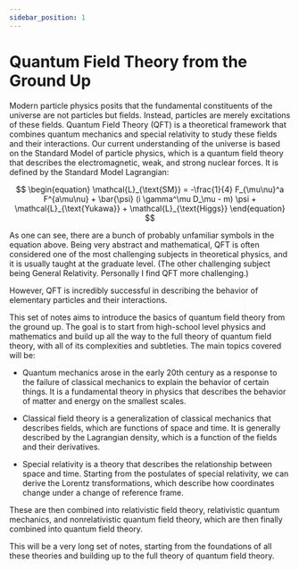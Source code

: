 ```yaml
---
sidebar_position: 1
---
```




# Quantum Field Theory from the Ground Up

Modern particle physics posits that the fundamental constituents of the universe are not particles but fields.
Instead, particles are merely excitations of these fields.
Quantum Field Theory (QFT) is a theoretical framework that combines quantum mechanics and special relativity to study these fields and their interactions.
Our current understanding of the universe is based on the Standard Model of particle physics, which is a quantum field theory that describes the electromagnetic, weak, and strong nuclear forces.
It is defined by the Standard Model Lagrangian:

$$
\begin{equation}
\mathcal{L}_{\text{SM}} = -\frac{1}{4} F_{\mu\nu}^a F^{a\mu\nu} + \bar{\psi} (i \gamma^\mu D_\mu - m) \psi + \mathcal{L}_{\text{Yukawa}} + \mathcal{L}_{\text{Higgs}}
\end{equation}
$$

As one can see, there are a bunch of probably unfamiliar symbols in the equation above.
Being very abstract and mathematical, QFT is often considered one of the most challenging subjects in theoretical physics, and it is usually taught at the graduate level.
(The other challenging subject being General Relativity. Personally I find QFT more challenging.)

However, QFT is incredibly successful in describing the behavior of elementary particles and their interactions.

This set of notes aims to introduce the basics of quantum field theory from the ground up.
The goal is to start from high-school level physics and mathematics and build up all the way to the full theory of quantum field theory, with all of its complexities and subtleties.
The main topics covered will be:

- Quantum mechanics arose in the early 20th century as a response to the failure of classical mechanics to explain the behavior of certain things.
    It is a fundamental theory in physics that describes the behavior of matter and energy on the smallest scales.

- Classical field theory is a generalization of classical mechanics that describes fields, which are functions of space and time.
    It is generally described by the Lagrangian density, which is a function of the fields and their derivatives.

- Special relativity is a theory that describes the relationship between space and time.
    Starting from the postulates of special relativity, we can derive the Lorentz transformations, which describe how coordinates change under a change of reference frame.

These are then combined into relativistic field theory, relativistic quantum mechanics, and nonrelativistic quantum field theory, which are then finally combined into quantum field theory.

This will be a very long set of notes, starting from the foundations of all these theories and building up to the full theory of quantum field theory.
